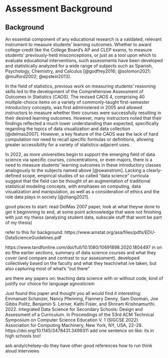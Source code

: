 # Assessment Background {.unnumbered}

## Background

An essential component of any educational research is a validated, relevant instrument to measure students' learning outcomes. Whether to award college credit like the College Board's AP and CLEP exams, to measure students' previously-held misconceptions, or just as a tool upon which to evaluate educational interventions, such assessments have been developed and statistically analyzed for a wide range of subjects such as Spanish, Psychology, Chemistry, and Calculus [@godfrey2016; @solomon2021; @mulford2002; @epstein2013].

In the field of statistics, previous work on measuring students' reasoning skills led to the development of the Comprehensive Assessment of Outcomes in Statistics (CAOS). The revised CAOS 4, comprising 40 multiple-choice items on a variety of commonly-taught first-semester introductory concepts, was first administered in 2005 and allowed instructors to measure whether their courses were successfully resulting in their desired learning outcomes. However, many instructors noted that their findings reflected a much lower understanding than expected, specifically regarding the topics of data visualization and data collection [@delmas2007]. However, a key feature of the CAOS was the lack of hard computation nor need to recall specific formulas or definitions, allowing greater accessibility for a variety of statistics-adjacent uses.

In 2022, as more universities begin to support the emerging field of data science via specific courses, concentrations, or even majors, there is a need to measure students' learning outcomes in these introductory classes analogously to the subjects named above [@swanstrom]. Lacking a clearly-defined scope, empirical studies of so called "data science" curricula suggest that the field can be thought of an augmentation of traditional statistical modeling concepts, with emphases on computing, data visualization and manipulation, as well as a consideration of ethics and the role data plays in society [@zhang2021].

good places to start: read DelMas 2007 paper, look at what theyve done to get it beginnning to end, at some point acknowledge that were not finishing with just my theiss (analyzing student data, subscale stuff that wont be part of my thesis)

refer to this for background: https://www.amstat.org/asa/files/pdfs/EDU-DataScienceGuidelines.pdf

https://www.tandfonline.com/doi/full/10.1080/10691898.2020.1804497 in on eo fthe earlier sections, summary of data science courses and what they cover (and compare and contrast to our assessment). developed collectively based on the faculty and what they teach/what ive taken, but also capturing most of what's "out there"

are there any papers on: teaching data science with or without code, kind of justify our choice for language agnosticism

Just found this paper and thought you all would find it interesting: Emmanuel Schanzer, Nancy Pfenning, Flannery Denny, Sam Dooman, Joe Gibbs Politz, Benjamin S. Lerner, Kathi Fisler, and Shriram Krishnamurthi. 2022. Integrated Data Science for Secondary Schools: Design and Assessment of a Curriculum. In Proceedings of the 53rd ACM Technical Symposium on Computer Science Education V. 1 (SIGCSE 2022). Association for Computing Machinery, New York, NY, USA, 22--28. https://doi.org/10.1145/3478431.3499311 add one sentence on like: its in high schools too!

ask andy/chelsey--do they have other good references how to run think aloud interviews
